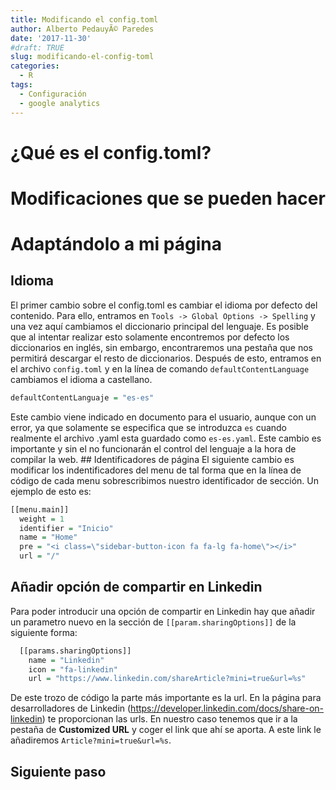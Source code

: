 ```yaml
---
title: Modificando el config.toml
author: Alberto PedauyÃ© Paredes
date: '2017-11-30'
#draft: TRUE
slug: modificando-el-config-toml
categories:
  - R
tags:
  - Configuración
  - google analytics
---
```


# ¿Qué es el config.toml?

# Modificaciones que se pueden hacer

# Adaptándolo a mi página
## Idioma
El primer cambio sobre el config.toml es cambiar el idioma por defecto del contenido. Para ello, entramos en `Tools -> Global Options -> Spelling` y una vez aquí cambiamos el diccionario principal del lenguaje. Es posible que al intentar realizar esto solamente encontremos por defecto los diccionarios en inglés, sin embargo, encontraremos una pestaña que nos permitirá descargar el resto de diccionarios. Después de esto, entramos en el archivo `config.toml` y en la línea de comando `defaultContentLanguage` cambiamos el idioma a castellano.

```r
defaultContentLanguaje = "es-es"
```

Este cambio viene indicado en documento para el usuario, aunque con un error, ya que solamente se especifica que se introduzca `es` cuando realmente el archivo .yaml esta guardado como `es-es.yaml`. Este cambio es importante y sin el no funcionarán el control del lenguaje a la hora de compilar la web.
## Identificadores de página
El siguiente cambio es modificar los indentificadores del menu de tal forma que en la línea de código de cada menu sobrescribimos nuestro identificador de sección. Un ejemplo de esto es:

```r
[[menu.main]]
  weight = 1
  identifier = "Inicio"
  name = "Home"
  pre = "<i class=\"sidebar-button-icon fa fa-lg fa-home\"></i>"
  url = "/"
```

## Añadir opción de compartir en Linkedin
Para poder introducir una opción de compartir en Linkedin hay que añadir un parametro nuevo en la sección de `[[param.sharingOptions]]` de la siguiente forma:
```r
  [[params.sharingOptions]]
    name = "Linkedin"
    icon = "fa-linkedin"
    url = "https://www.linkedin.com/shareArticle?mini=true&url=%s"
```
De este trozo de código la parte más importante es la url. En la página para desarrolladores de Linkedin (<https://developer.linkedin.com/docs/share-on-linkedin>) te proporcionan las urls. En nuestro caso tenemos que ir a la pestaña de **Customized URL** y coger el link que ahí se aporta. A este link le añadiremos `Article?mini=true&url=%s`.

## Siguiente paso

